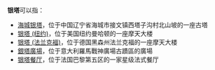 '''银塔'''可以指：

* [[海城银塔|海城银塔]]，位于中国辽宁省海城市接文镇西塔子沟村北山坡的一座古塔
* [[银塔_(纽约)|银塔 (纽约)]]，位于美国纽约曼哈顿的一座摩天大楼
* [[银塔_(法兰克福)|银塔 (法兰克福)]]，位于德国黑森州法兰克福的一座摩天大楼
* [[銀塔廣場|銀塔廣場]]，位于意大利羅馬戰神廣場古蹟區的廣場
* [[银塔餐厅|银塔餐厅]]，位于法国巴黎第五区的一家星级法式餐厅

{{disambig|cat=二字建筑物消歧义}}